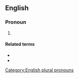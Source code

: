 ==English==

===Pronoun===
{{en-pron}}

# {{lb|en|nonstandard|or|dialectal}} {{alternative form of|en|yourselves}}

====Related terms====
* {{l|en|yer}}
* {{l|en|yerself}}

[[Category:English plural pronouns]]